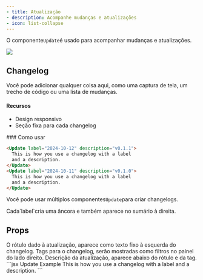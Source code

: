 ```yaml
---
- title: Atualização
- description: Acompanhe mudanças e atualizações
- icon: list-collapse
---
```


O componente`Update`é usado para acompanhar mudanças e atualizações.

<Update label="2024-10-12" description="v0.1.1">
  <Frame>
    <img className="block" src="https://mintlify-assets.b-cdn.net/hero-light.png" />
  </Frame>

  ## Changelog

  Você pode adicionar qualquer coisa aqui, como uma captura de tela, um trecho de código ou uma lista de mudanças.

  #### Recursos

  * Design responsivo
  * Seção fixa para cada changelog
</Update>

<Update label="2024-10-11" description="v0.1.0">
  ### Como usar

  ```md
  <Update label="2024-10-12" description="v0.1.1">
    This is how you use a changelog with a label 
    and a description.
  </Update>
  <Update label="2024-10-11" description="v0.1.0">
    This is how you use a changelog with a label 
    and a description.
  </Update>
  ```

  Você pode usar múltiplos componentes`Update`para criar changelogs.
</Update>

<Tip>
  Cada`label`cria uma âncora e também aparece no sumário à direita.
</Tip>

## Props

<ResponseField name="label" type="string" required>
  O rótulo dado à atualização, aparece como texto fixo à esquerda do changelog.
</ResponseField>

<ResponseField name="tags" type="string[]">
  Tags para o changelog, serão mostradas como filtros no painel do lado direito.
</ResponseField>

<ResponseField name="description" type="string">
  Descrição da atualização, aparece abaixo do rótulo e da tag.
</ResponseField>

<RequestExample>
  ```jsx Update Example
  <Update label="2024-10-12" description="v0.1.1">
    This is how you use a changelog with a label 
    and a description.
  </Update>
  ```
</RequestExample>
